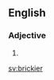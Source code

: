 ==English==

===Adjective===
{{head|en|adjective comparative form}}

# {{en-comparative of|bricky}}

[[sv:brickier]]